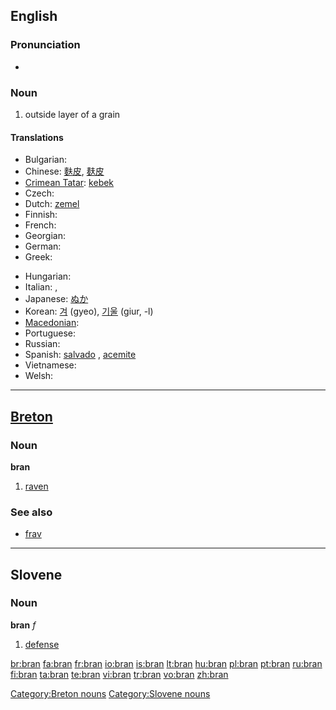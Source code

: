 {{also|brân}}
==English==
{{wikipedia}}

===Pronunciation===
* {{rhymes|æn}}

===Noun===
{{en-noun|-}}

# outside layer of a grain

====Translations====
{{trans-top|outside layer of a grain}}
* Bulgarian: {{t|bg|трици|p|sc=Cyrl}}
* Chinese: [[麩皮]], [[麸皮]]
* [[Crimean Tatar]]: [[kebek]]
* Czech: {{t-|cs|otruby|f|p}}
* Dutch: [[zemel]] {{m}}
* Finnish: {{t+|fi|lese}}
* French: {{t+|fr|son|m}}
* Georgian: {{tø|ka|ქატო|tr=kʻato|sc=Geor}}
* German: {{t+|de|Kleie|f}}
* Greek: {{t+|el|πίτουρο|n|sc=Grek}}
{{trans-mid}}
* Hungarian: {{t+|hu|korpa}}
* Italian: {{t+|it|crusca|f}}, {{t-|it|semola|f}}
* Japanese: [[ぬか]]
* Korean: [[겨]] (gyeo), [[기울]] (giur, -l)
* [[Macedonian]]: {{t|mk|трица|f|tr=tríca|sc=Cyrl|xs=Macedonian}}
* Portuguese: {{t+|pt|farelo|m}}
* Russian: {{t|ru|отруби|f|p|tr=ótrubi|sc=Cyrl}}
* Spanish: [[salvado]] {{m}}, [[acemite]] {{italbrac|archaic}}
* Vietnamese: {{t+|vi|cám|xs=Vietnamese}}
* Welsh: {{t|cy|eisin|p|xs=Welsh}}
{{trans-bottom}}

{{anagrams:en/abnr}}
----

==[[Breton]]==

===Noun===
'''bran''' {{m}}

# [[raven]]

===See also===
* [[frav]] {{m}}

[[Category:Breton nouns]]

----

==Slovene==

===Noun===
'''bran''' ''f''

# [[defense]]

[[Category:Slovene nouns]]

[[br:bran]]
[[fa:bran]]
[[fr:bran]]
[[io:bran]]
[[is:bran]]
[[lt:bran]]
[[hu:bran]]
[[pl:bran]]
[[pt:bran]]
[[ru:bran]]
[[fi:bran]]
[[ta:bran]]
[[te:bran]]
[[vi:bran]]
[[tr:bran]]
[[vo:bran]]
[[zh:bran]]